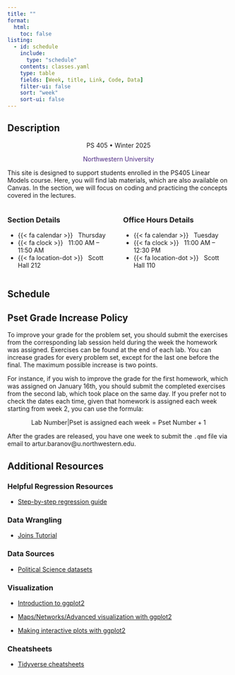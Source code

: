 ```yaml
---
title: ""
format: 
  html:
    toc: false
listing:
  - id: schedule
    include: 
      type: "schedule"
    contents: classes.yaml
    type: table
    fields: [Week, title, Link, Code, Data]
    filter-ui: false
    sort: "week"
    sort-ui: false
---
```


## Description
<center>PS 405 • Winter 2025<p style="color:#4E2A84;">Northwestern University</p></center>

This site is designed to support students enrolled in the PS405 Linear Models course. Here, you will find lab materials, which are also available on Canvas. In the section, we will focus on coding and practicing the concepts covered in the lectures.

:::: {.columns}

::: {.column}
### Section Details

- {{< fa calendar >}} &nbsp; Thursday
- {{< fa clock >}} &nbsp; 11:00 AM -- 11:50 AM
- {{< fa location-dot >}} &nbsp; Scott Hall 212

:::

::: {.column}
### Office Hours Details

- {{< fa calendar >}} &nbsp; Tuesday
- {{< fa clock >}} &nbsp; 11:00 AM -- 12:30 PM
- {{< fa location-dot >}} &nbsp; Scott Hall 110
:::

::::

## Schedule

:::{#schedule}
:::

## Pset Grade Increase Policy

To improve your grade for the problem set, you should submit the exercises from the corresponding lab session held during the week the homework was assigned. Exercises can be found at the end of each lab. You can increase grades for every problem set, except for the last one before the final. The maximum possible increase is two points.

For instance, if you wish to improve the grade for the first homework, which was assigned on January 16th, you should submit the completed exercises from the second lab, which took place on the same day. If you prefer not to check the dates each time, given that homework is assigned each week starting from week 2, you can use the formula: 

$$
\text{Lab Number}|\text{Pset is assigned each week} = \text{Pset Number} + 1
$$

After the grades are released, you have one week to submit the `.qmd` file via email to artur.baranov@u.northwestern.edu. 

## Additional Resources

### Helpful Regression Resources

-   [Step-by-step regression guide](https://evalsp24.classes.andrewheiss.com/example/regression.html)

### Data Wrangling

-   [Joins Tutorial](https://rpubs.com/williamsurles/293454)

### Data Sources

-   [Political Science datasets](https://github.com/erikgahner/PolData)

### Visualization

-   [Introduction to ggplot2](https://jrnold.github.io/r4ds-exercise-solutions/data-visualisation.html)

-   [Maps/Networks/Advanced visualization with ggplot2](https://ggplot2-book.org)

-   [Making interactive plots with ggplot2](https://plotly.com/ggplot2/box-plots/)

### Cheatsheets

-   [Tidyverse cheatsheets](https://rstudio.github.io/cheatsheets/)
